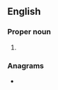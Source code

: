 {{also|etsi|ét-sì}}
==English==

===Proper noun===
{{en-proper noun}}

# {{lb|en|telecommunication}} {{initialism of|[[European]] [[telecommunication|Telecommunication]] [[standard|Standards]] [[institute|Institute]]|lang=en}}

===Anagrams===
* {{anagrams|en|EITs|Esti|ITEs|SETI|site|ties}}